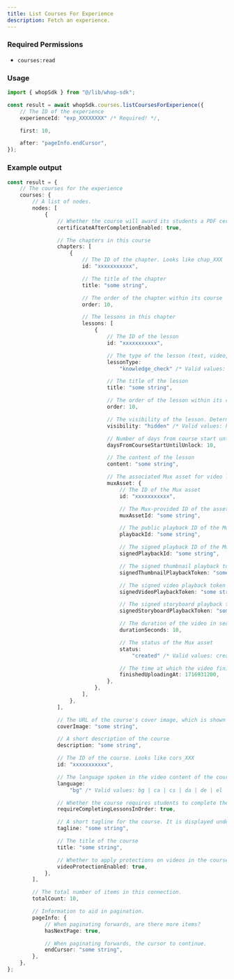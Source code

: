 ```yaml
---
title: List Courses For Experience
description: Fetch an experience.
---
```



### Required Permissions
 - `courses:read`

### Usage

```typescript
import { whopSdk } from "@/lib/whop-sdk";

const result = await whopSdk.courses.listCoursesForExperience({
	// The ID of the experience
	experienceId: "exp_XXXXXXXX" /* Required! */,

	first: 10,

	after: "pageInfo.endCursor",
});

```

### Example output

```typescript
const result = {
	// The courses for the experience
	courses: {
		// A list of nodes.
		nodes: [
			{
				// Whether the course will award its students a PDF certificate after completing all lessons
				certificateAfterCompletionEnabled: true,

				// The chapters in this course
				chapters: [
					{
						// The ID of the chapter. Looks like chap_XXX
						id: "xxxxxxxxxxx",

						// The title of the chapter
						title: "some string",

						// The order of the chapter within its course
						order: 10,

						// The lessons in this chapter
						lessons: [
							{
								// The ID of the lesson
								id: "xxxxxxxxxxx",

								// The type of the lesson (text, video, pdf, multi, quiz, knowledge_check)
								lessonType:
									"knowledge_check" /* Valid values: knowledge_check | multi | pdf | quiz | text | video */,

								// The title of the lesson
								title: "some string",

								// The order of the lesson within its chapter
								order: 10,

								// The visibility of the lesson. Determines how / whether this lesson is visible to users.
								visibility: "hidden" /* Valid values: hidden | visible */,

								// Number of days from course start until the lesson is unlocked
								daysFromCourseStartUntilUnlock: 10,

								// The content of the lesson
								content: "some string",

								// The associated Mux asset for video lessons
								muxAsset: {
									// The ID of the Mux asset
									id: "xxxxxxxxxxx",

									// The Mux-provided ID of the asset
									muxAssetId: "some string",

									// The public playback ID of the Mux asset
									playbackId: "some string",

									// The signed playback ID of the Mux asset
									signedPlaybackId: "some string",

									// The signed thumbnail playback token of the Mux asset
									signedThumbnailPlaybackToken: "some string",

									// The signed video playback token of the Mux asset
									signedVideoPlaybackToken: "some string",

									// The signed storyboard playback token of the Mux asset
									signedStoryboardPlaybackToken: "some string",

									// The duration of the video in seconds
									durationSeconds: 10,

									// The status of the Mux asset
									status:
										"created" /* Valid values: created | ready | uploading */,

									// The time at which the video finished uploading
									finishedUploadingAt: 1716931200,
								},
							},
						],
					},
				],

				// The URL of the course's cover image, which is shown in course preview cards
				coverImage: "some string",

				// A short description of the course
				description: "some string",

				// The ID of the course. Looks like cors_XXX
				id: "xxxxxxxxxxx",

				// The language spoken in the video content of the course, used to generate closed captions in the right language
				language:
					"bg" /* Valid values: bg | ca | cs | da | de | el | en | es | fi | fr | hr | it | nl | no | pl | pt | ro | ru | sk | sv | tr | uk */,

				// Whether the course requires students to complete the previous lesson before moving on to the next one
				requireCompletingLessonsInOrder: true,

				// A short tagline for the course. It is displayed under the course title in the UI
				tagline: "some string",

				// The title of the course
				title: "some string",

				// Whether to apply protections on videos in the course (such as overlaying your user id, and logging tampering attempts)
				videoProtectionEnabled: true,
			},
		],

		// The total number of items in this connection.
		totalCount: 10,

		// Information to aid in pagination.
		pageInfo: {
			// When paginating forwards, are there more items?
			hasNextPage: true,

			// When paginating forwards, the cursor to continue.
			endCursor: "some string",
		},
	},
};

```
